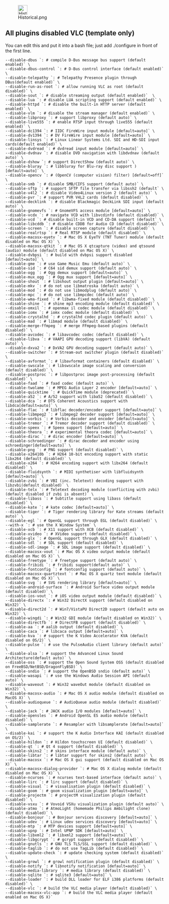 [[Image:Historical.png|30px|link=]]
==All plugins disabled VLC (template only)==
You can edit this and put it into a bash file; just add ./configure in front of the first line.
<pre>
--disable-dbus `: # compile D-Bus message bus support (default enabled)` \
--disable-dbus-control `: # D-Bus control interface (default enabled)` \
--disable-telepathy `: # Telepathy Presence plugin through DBus(default enabled)` \
--disable-run-as-root `: # allow running VLC as root (default disabled)` \
--disable-sout `: # disable streaming output (default enabled)`  \
--disable-lua `: # disable LUA scripting support (default enabled)` \
--disable-httpd `: # disable the built-in HTTP server (default enabled)` \
--disable-vlm `: # disable the stream manager (default enabled)` \
--disable-libproxy `: # support libproxy (default auto)` \
--disable-live555 `: # enable RTSP input through live555 (default enabled)` \
--disable-dc1394 `: # IIDC FireWire input module [default=auto]` \
--disable-dv1394 `: # DV FireWire input module [default=auto]` \
--disable-linsys `: # Linux Linear Systems Ltd. SDI and HD-SDI input cards(default enabled)` \
--disable-dvdread `: # dvdread input module [default=auto]` \
--disable-dvdnav `: # disable DVD navigation with libdvdnav (default auto)` \
--disable-dshow `: # support DirectShow (default auto)` \
--disable-bluray `: # libbluray for Blu-ray disc support ) [default=auto]` \
--disable-opencv `: # (OpenCV (computer vision) filter) [default=off]` \
--disable-smb `: # disable SMB/CIFS support (default auto)` \
--disable-sftp `: # support SFTP file transfer via libssh2 (default` \
--disable-v4l2 `: # disable Video4Linux version 2 (default auto)` \
--disable-pvr `: # support PVR V4L2 cards (default disabled)` \
--disable-decklink `: # disable Blackmagic DeckLink SDI input (default auto)` \
--disable-gnomevfs `: # GnomeVFS access module [default=auto]` \
--disable-vcdx `: # navigate VCD with libvcdinfo (default disabled)` \
--disable-vcd `: # disable built-in VCD and CD-DA support (default` \
--disable-libcddb `: # disable CDDB for Audio CD (default disabled)` \
--disable-screen `: # disable screen capture (default disabled)` \
--disable-realrtsp `: # Real RTSP module (default disabled)` \
--disable-macosx-eyetv `: # Mac OS X EyeTV (TNT Tuner) module (default disabled on Mac OS X)` \
--disable-macosx-qtkit `: # Mac OS X qtcapture (video) and qtsound (audio) module (default disabled on Mac OS X)` \
--disable-dvbpsi `: # build with dvbpsi support disabled [default=auto]` \
--disable-gme `: # use Game Music Emu (default auto)` \
--disable-sid `: # C64 sid demux support (default auto)` \
--disable-ogg `: # Ogg demux support [default=auto]` \
--disable-mux_ogg `: # Ogg mux support [default=auto]` \
--disable-shout `: # libshout output plugin [default=auto]` \
--disable-mkv `: # do not use libmatroska (default auto)` \
--disable-mod `: # do not use libmodplug (default auto)` \
--disable-mpc `: # do not use libmpcdec (default auto)` \
--disable-wma-fixed `: # libwma-fixed module (default disabled)` \
--disable-shine `: # shine mp3 encoding module (default disabled)` \
--disable-omxil `: # openmax il codec module (default disabled)` \
--disable-iomx `: # iomx codec module (default disabled)` \
--disable-crystalhd `: # crystalhd codec plugin (default auto)` \
--disable-mad `: # libmad module (default disabled)` \
--disable-merge-ffmpeg `: # merge FFmpeg-based plugins (default disabled)` \
--disable-avcodec `: # libavcodec codec (default disabled)` \
--disable-libva `: # VAAPI GPU decoding support (libVA) (default auto)` \
--disable-dxva2 `: # DxVA2 GPU decoding support (default auto)` \
--disable-switcher `: # Stream-out switcher plugin (default disabled)` \
--disable-avformat `: # libavformat containers (default disabled)` \
--disable-swscale `: # libswscale image scaling and conversion (default disabled)` \
--disable-postproc `: # libpostproc image post-processing (default disabled)` \
--disable-faad `: # faad codec (default auto)` \
--disable-twolame `: # MPEG Audio Layer 2 encoder [default=auto]` \
--disable-quicktime `: # QuickTime module (deprecated)` \
--disable-a52 `: # A/52 support with liba52 (default disabled)` \
--disable-dca `: # DTS Coherent Acoustics support with libdca[default=auto]` \
--disable-flac `: # libflac decoder/encoder support [default=auto]` \
--disable-libmpeg2 `: # libmpeg2 decoder support [default=auto]` \
--disable-vorbis `: # Vorbis decoder and encoder [default=auto]` \
--disable-tremor `: # Tremor decoder support (default disabled)` \
--disable-speex `: # Speex support [default=auto]` \
--disable-theora `: # experimental theora codec [default=auto]` \
--disable-dirac `: # dirac encoder [default=auto]` \
--disable-schroedinger `: # dirac decoder and encoder using schroedinger[default=auto]` \
--disable-png `: # PNG support (default disabled)` \
--disable-x26410b `: # H264 10-bit encoding support with static libx264 (default disabled)` \
--disable-x264 `: # H264 encoding support with libx264 (default disabled)` \
--disable-fluidsynth `: # MIDI synthetiser with libfluidsynth [default=auto]` \
--disable-zvbi `: # VBI (inc. Teletext) decoding support with libzvbi(default disabled)` \
--disable-telx `: # Teletext decoding module (conflicting with zvbi)(default disabled if zvbi is absent)` \
--disable-libass `: # Subtitle support using libass (default disabled)` \
--disable-kate `: # kate codec [default=auto]` \
--disable-tiger `: # Tiger rendering library for Kate streams (default auto)` \
--disable-egl `: # OpenGL support through EGL (default disabled)` \
--with-x `: # use the X Window System` \
--disable-xcb `: # X11 support with XCB (default disabled)` \
--disable-xvideo `: # XVideo support (default disabled)` \
--disable-glx `: # OpenGL support through GLX (default disabled)` \
--disable-sdl `: # SDL support (default disabled)` \
--disable-sdl-image `: # SDL image support (default disabled)` \
--disable-macosx-vout `: # Mac OS X video output module (default disabled on Mac OS X)` \
--disable-freetype `: # freetype support (default auto)` \
--disable-fribidi `: # fribidi support(default auto)` \
--disable-fontconfig `: # fontconfig support (default auto)` \
--disable-macosx-quartztext `: # Mac OS X quartz text module (default disabled on Mac OS X)` \
--disable-svg `: # SVG rendering library [default=auto]` \
--disable-android-surface `: # Android Surface video output module (default disabled)` \
--disable-ios-vout `: # iOS video output module (default disabled)` \
--disable-directx `: # Win32 DirectX support (default disabled on Win32)` \
--disable-direct2d `: # Win7/VistaPU Direct2D support (default auto on Win32)` \
--disable-wingdi `: # Win32 GDI module (default disabled on Win32)` \
--disable-directfb `: # DirectFB support (default disabled)` \
--disable-aa `: # aalib output (default disabled)` \
--disable-caca `: # libcaca output [default=auto]` \
--disable-kva `: # support the K Video Accelerator KVA (default disabled on OS/2)` \
--disable-pulse `: # use the PulseAudio client library (default auto)` \
--disable-alsa `: # support the Advanced Linux Sound Architecture(default auto)` \
--disable-oss `: # support the Open Sound System OSS (default disabled on FreeBSD/NetBSD/DragonFlyBSD)` \
--disable-sndio `: # support the OpenBSD sndio (default auto)` \
--disable-wasapi `: # use the Windows Audio Session API (default auto)` \
--disable-waveout `: # Win32 waveOut module (default disabled on Win32)` \
--disable-macosx-audio `: # Mac OS X audio module (default disabled on MacOS X)` \
--disable-audioqueue `: # AudioQueue audio module (default disabled)` \
--disable-jack `: # JACK audio I/O modules [default=auto]` \
--disable-opensles `: # Android OpenSL ES audio module (default disabled)` \
--disable-samplerate `: # Resampler with libsamplerate [default=auto]` \
--disable-kai `: # support the K Audio Interface KAI (default disabled on OS/2)` \
--disable-hildon `: # Hildon touchscreen UI (default disabled)` \
--disable-qt `: # Qt 4 support (default disabled)` \
--disable-skins2 `: # skins interface module (default auto)` \
--disable-libtar `: # libtar support for skins2 (default auto)` \
--disable-macosx `: # Mac OS X gui support (default disabled on Mac OS X)` \
--disable-macosx-dialog-provider `: # Mac OS X dialog module (default disabled on Mac OS X)` \
--disable-ncurses `: # ncurses text-based interface (default auto)` \
--disable-lirc `: # lirc support (default disabled)` \
--disable-visual `: # visualisation plugin (default disabled)` \
--disable-goom `: # goom visualization plugin [default=auto]` \
--disable-projectm `: # projectM visualization plugin (default disabled)` \
--disable-vsxu `: # Vovoid VSXu visualization plugin (default auto)` \
--disable-atmo `: # AtmoLight (homemade Philips Ambilight clone)(default disabled)` \
--disable-bonjour `: # Bonjour services discovery [default=auto]` \
--disable-udev `: # Linux udev services discovery [default=auto]` \
--disable-mtp `: # MTP devices support [default=auto]` \
--disable-upnp `: # Intel UPNP SDK [default=auto]` \
--disable-libxml2 `: # libxml2 support [default=auto]` \
--disable-libgcrypt `: # gcrypt support (default disabled)` \
--disable-gnutls `: # GNU TLS TLS/SSL support (default disabled)` \
--disable-taglib `: # do not use TagLib (default disabled)` \
--disable-update-check `: # update checking system (default disabled)` \
--disable-growl `: # growl notification plugin (default disabled)` \
--disable-notify `: # libnotify notification [default=auto]` \
--disable-media-library `: # media library (default disabled)` \
--disable-sqlite `: # sqlite3 [default=auto]` \
--disable-loader `: # build DLL loader for ELF i386 platforms (default disabled)` \
--disable-vlc `: # build the VLC media player (default disabled)` \
--disable-macosx-vlc-app `: # build the VLC media player (default enabled on Mac OS X)`
</pre>
